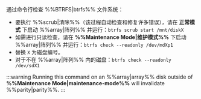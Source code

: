 通过命令行检查 %%BTRFS|btrfs%% 文件系统：

- 要执行 %%scrub|清除%%（该过程自动检查和修复许多错误），请在 **正常模式** 下启动 %%array|阵列%% 并运行：`btrfs scrub start /mnt/diskX`
- 如需进行只读检查，请在 **%%Maintenance Mode|维护模式%%** 下启动 %%array|阵列%% 并运行：`btrfs check --readonly /dev/mdXp1`
- 替换 `X` 为磁盘编号。
- 对于不在 %%array|阵列%% 内的磁盘：`btrfs check --readonly /dev/sdX1`

:::warning
Running this command on an %%array|array%% disk outside of **%%Maintenance Mode|maintenance-mode%%** will invalidate %%parity|parity%%.
:::
